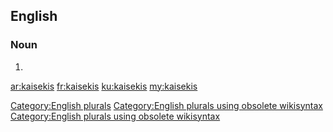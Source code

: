 ==English==

===Noun===
{{head|en}}

# {{plural of|kaiseki}}

[[Category:English plurals]][[Category:English plurals using obsolete wikisyntax]][[Category:English plurals using obsolete wikisyntax]]

[[ar:kaisekis]]
[[fr:kaisekis]]
[[ku:kaisekis]]
[[my:kaisekis]]